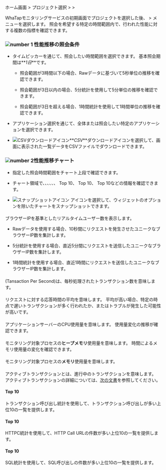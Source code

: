 ホーム画面 &gt; プロジェクト選択 &gt; <Cmdname sid="side_analysis" className="uitext" /> &gt; <Cmdname sid="side_perfTrend" className="uitext" />

WhaTapモニタリングサービスの初期画面でプロジェクトを選択した後、<Cmdname sid="side_analysis" className="uitext" /> &gt; <Cmdname sid="side_perfTrend" className="uitext" />メニューを選択します。 照会を希望する特定の時間範囲内で、行われた性能に対する複数の指標を確認できます。 

<ImgLang img='performance-trend.png' desc='性能推移' />

### ![number 1](/img/number-01.png) 性能推移の照会条件

- タイムピッカーを通じて、照会したい時間範囲を選択できます。 基本照会期間は**_1日_**です。

  - 照会範囲が3時間以下の場合、Rawデータに基づいて5秒単位の推移を確認できます。

  - 照会範囲が3日以内の場合、5分統計を使用して5分単位の推移を確認できます。

  - 照会範囲が3日を超える場合、1時間統計を使用して1時間単位の推移を確認できます。

- アプリケーション選択を通じて、全体または照会したい特定のアプリケーションを選択できます。 

- ![CSVダウンロードアイコン](/img/ico-csv.svg)**_CSV_**ダウンロードアイコンを選択して、画面に表示された一覧データをCSVファイルでダウンロードできます。

### ![number 2](/img/number-02.png)性能推移チャート

- 指定した照会時間範囲をチャート上段で確認できます。

- チャート領域で<Cmdname sid="rt_user" className="uitext" />、<Cmdname sid="tps" className="uitext" />、<Cmdname sid="resp_time" className="uitext" />、<Cmdname sid="cpu" className="uitext" />、<Cmdname sid="heap_memory" className="uitext" />、<Cmdname sid="active_transaction" className="uitext" />、<Cmdname sid="transaction" className="uitext" /> <UI>Top 10</UI>、<Cmdname sid="httpc" className="uitext" /> <UI>Top 10</UI>、<Cmdname sid="sql" className="uitext" /> <UI>Top 10</UI>などの情報を確認できます。

- ![スナップショットアイコン](/img/ic-camera.svg) <Cmdname sid="sms_alert_snapshot" className="uitext" />アイコンを選択して、ウィジェットのオプションを除いたチャートをスナップショットできます。

#### <Cmdname sid="rt_user" />

ブラウザーIPを基準としたリアルタイムユーザー数を表示します。

- Rawデータを使用する場合、10秒間にリクエストを発生させたユニークなブラウザーIP数を集計します。

- 5分統計を使用する場合、直近5分間にリクエストを送信したユニークなブラウザーIP数を集計します。

- 1時間統計を使用する場合、直近1時間にリクエストを送信したユニークなブラウザーIP数を集計します。

#### <Cmdname sid="tps" />

<Cmdname sid="tps" className="uitext" />(Tansaction Per Second)は、毎秒処理されたトランザクション数を意味します。

#### <Cmdname sid="resp_time" />

リクエストに対する応答時間の平均を意味します。 平均が高い場合、特定の時点で遅いトランザクションが多く行われたか、またはトラブルが発生した可能性が高いです。

#### <Cmdname sid="cpu" />

アプリケーションサーバーのCPU使用量を意味します。 使用量変化の推移が確認できます。

<InDoc product='java,nodejs'>

#### <Cmdname sid="heap_memory" />

モニタリング対象プロセスの**ヒープメモリ**使用量を意味します。 時間によるメモリ使用量の変化を確認できます。

</InDoc>

<InDoc product='python,dotnet,php,golang'>

#### <Cmdname sid="memory" />

モニタリング対象プロセスの**メモリ**使用量を意味します。

</InDoc>

#### <Cmdname sid="active_transaction" />

アクティブトランザクションとは、進行中のトランザクションを意味します。 アクティブトランザクションの詳細については、[次の文書](dashboard#active-trs)を参照してください。

#### <Cmdname sid="transaction" /> Top 10

トランザクション呼び出し統計を使用して、トランザクション呼び出しが多い上位10の一覧を提供します。

#### <Cmdname sid="httpc" /> Top 10

HTTPC統計を使用して、HTTP Call URLの件数が多い上位10の一覧を提供します。

#### <Cmdname sid="sql" /> Top 10

SQL統計を使用して、SQL呼び出しの件数が多い上位10の一覧を提供します。 
